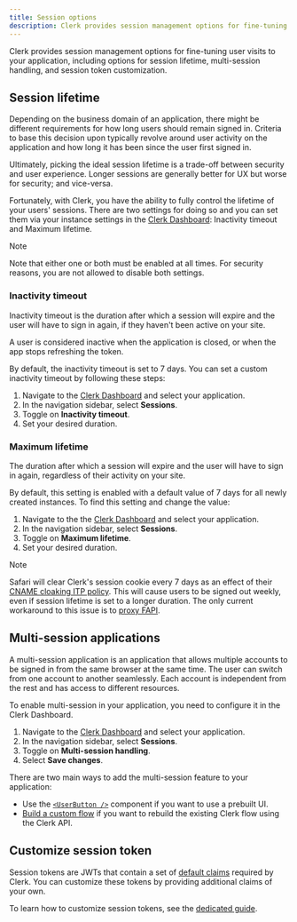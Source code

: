 ```yaml
---
title: Session options
description: Clerk provides session management options for fine-tuning user visits to your application.
---
```


Clerk provides session management options for fine-tuning user visits to your application, including options for session lifetime, multi-session handling, and session token customization.

## Session lifetime

Depending on the business domain of an application, there might be different requirements for how long users should remain signed in. Criteria to base this decision upon typically revolve around user activity on the application and how long it has been since the user first signed in.

Ultimately, picking the ideal session lifetime is a trade-off between security and user experience. Longer sessions are generally better for UX but worse for security; and vice-versa.

Fortunately, with Clerk, you have the ability to fully control the lifetime of your users' sessions. There are two settings for doing so and you can set them via your instance settings in the [Clerk Dashboard](https://dashboard.clerk.com/): Inactivity timeout and Maximum lifetime.

> [!NOTE]
> Note that either one or both must be enabled at all times. For security reasons, you are not allowed to disable both settings.

### Inactivity timeout

Inactivity timeout is the duration after which a session will expire and the user will have to sign in again, if they haven't been active on your site.

A user is considered inactive when the application is closed, or when the app stops refreshing the token.

By default, the inactivity timeout is set to 7 days. You can set a custom inactivity timeout by following these steps:

1. Navigate to the [Clerk Dashboard](https://dashboard.clerk.com/last-active?path=sessions) and select your application.
1. In the navigation sidebar, select **Sessions**.
1. Toggle on **Inactivity timeout**.
1. Set your desired duration.

### Maximum lifetime

The duration after which a session will expire and the user will have to sign in again, regardless of their activity on your site.

By default, this setting is enabled with a default value of 7 days for all newly created instances. To find this setting and change the value:

1. Navigate to the the [Clerk Dashboard](https://dashboard.clerk.com/last-active?path=sessions) and select your application.
1. In the navigation sidebar, select **Sessions**.
1. Toggle on **Maximum lifetime**.
1. Set your desired duration.

> [!NOTE]
> Safari will clear Clerk's session cookie every 7 days as an effect of their [CNAME cloaking ITP policy](https://webkit.org/blog/11338/cname-cloaking-and-bounce-tracking-defense/). This will cause users to be signed out weekly, even if session lifetime is set to a longer duration. The only current workaround to this issue is to [proxy FAPI](/docs/advanced-usage/using-proxies).

## Multi-session applications

A multi-session application is an application that allows multiple accounts to be signed in from the same browser at the same time. The user can switch from one account to another seamlessly. Each account is independent from the rest and has access to different resources.

To enable multi-session in your application, you need to configure it in the Clerk Dashboard.

1. Navigate to the [Clerk Dashboard](https://dashboard.clerk.com/last-active?path=sessions) and select your application.
1. In the navigation sidebar, select **Sessions**.
1. Toggle on **Multi-session handling**.
1. Select **Save changes**.

There are two main ways to add the multi-session feature to your application:

- Use the [`<UserButton />`](/docs/components/user/user-button) component if you want to use a prebuilt UI.
- [Build a custom flow](/docs/custom-flows/multi-session-applications) if you want to rebuild the existing Clerk flow using the Clerk API.

## Customize session token

Session tokens are JWTs that contain a set of [default claims](/docs/backend-requests/resources/session-tokens) required by Clerk. You can customize these tokens by providing additional claims of your own.

To learn how to customize session tokens, see the [dedicated guide](/docs/backend-requests/making/custom-session-token).
